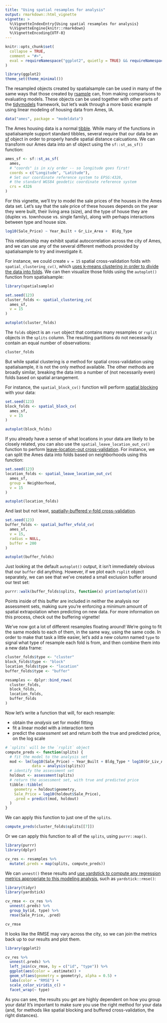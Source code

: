 ```yaml
---
title: "Using spatial resamples for analysis"
output: rmarkdown::html_vignette
vignette: >
  %\VignetteIndexEntry{Using spatial resamples for analysis}
  %\VignetteEngine{knitr::rmarkdown}
  %\VignetteEncoding{UTF-8}
---
```


```r
knitr::opts_chunk$set(
  collapse = TRUE,
  comment = "#>",
  eval = requireNamespace("ggplot2", quietly = TRUE) && requireNamespace("modeldata", quietly = TRUE)
)
```

```r
library(ggplot2)
theme_set(theme_minimal())
```


The resampled objects created by spatialsample can be used in many of the same ways that those created by [rsample](https://rsample.tidymodels.org/) can, from making comparisons to evaluating models. These objects can be used together with other parts of the [tidymodels](https://www.tidymodels.org/) framework, but let's walk through a more basic example using linear modeling of housing data from Ames, IA.

```r
data("ames", package = "modeldata")
```

The Ames housing data is a normal [tibble](https://tibble.tidyverse.org/). While many of the functions in spatialsample support standard tibbles, several require that our data be an [sf](https://r-spatial.github.io/sf/) object in order to properly handle spatial distance calcuations. We can transform our Ames data into an sf object using the `sf::st_as_sf()` function:

```r
ames_sf <- sf::st_as_sf(
  ames,
  # "coords" is in x/y order -- so longitude goes first!
  coords = c("Longitude", "Latitude"),
  # Set our coordinate reference system to EPSG:4326,
  # the standard WGS84 geodetic coordinate reference system
  crs = 4326
)
```

For this vignette, we'll try to model the sale prices of the houses in the Ames data set. Let's say that the sale price of these houses depends on the year they were built, their living area (size), and the type of house they are (duplex vs. townhouse vs. single family), along with perhaps interactions between type and house size. 

```r
log10(Sale_Price) ~ Year_Built + Gr_Liv_Area +  Bldg_Type
```

This relationship may exhibit spatial autocorrelation across the city of Ames, and we can use any of the several different methods provided by spatialsample to try and investigate it. 

For instance, we could create `v = 15` spatial cross-validation folds with `spatial_clustering_cv()`, which [uses k-means clustering in order to divide the data into folds](https://doi.org/10.1109/IGARSS.2012.6352393). We can then visualize those folds using the `autoplot()` function from spatialsample:

```r
library(spatialsample)

set.seed(123)
cluster_folds <- spatial_clustering_cv(
  ames_sf, 
  v = 15
)

autoplot(cluster_folds)
```

The `folds` object is an `rset` object that contains many resamples or `rsplit` objects in the `splits` column. The resulting partitions do not necessarily contain an equal number of observations:

```r
cluster_folds
```

But while spatial clustering is _a_ method for spatial cross-validation using spatialsample, it is not the only method available. The other methods are broadly similar, breaking the data into a number of (not necessarily even) folds based on spatial arrangement. 

For instance, the `spatial_block_cv()` function will perform [spatial blocking](https://doi.org/10.1111/ecog.02881) with your data:

```r
set.seed(123)
block_folds <- spatial_block_cv(
  ames_sf, 
  v = 15
)

autoplot(block_folds)
```

If you already have a sense of what locations in your data are likely to be closely related, you can also use the `spatial_leave_location_out_cv()` function to perform [leave-location-out cross-validation](https://doi.org/10.1016/j.envsoft.2017.12.001). For instance, we can split the Ames data into folds based on neighborhoods using this function:

```r
set.seed(123)
location_folds <- spatial_leave_location_out_cv(
  ames_sf,
  group = Neighborhood,
  v = 15
)

autoplot(location_folds)
```

And last but not least, 
[spatially-buffered v-fold cross-validation](https://doi.org/10.1111/geb.12161).

```r
set.seed(123)
buffer_folds <- spatial_buffer_vfold_cv(
  ames_sf,
  v = 15,
  radius = NULL,
  buffer = 200
)

autoplot(buffer_folds)
```

Just looking at the default `autoplot()` output, it isn't immediately obvious
that our `buffer` did anything. However, if we plot each `rsplit` object separately, we can see that we've created a small exclusion buffer around our test set:

```r
purrr::walk(buffer_folds$splits, function(x) print(autoplot(x)))
```

Points inside of this buffer are included in neither the analysis nor assessment sets, making sure you're enforcing a minimum amount of spatial extrapolation when predicting on new data. For more information on this process, check out the buffering vignette!

We've now got a lot of different resamples floating around! We're going to fit the same models to each of them, in the same way, using the same code. In order to make that task a little easier, let's add a new column named `type` to signal what type of resample each fold is from, and then combine them into a new data frame:

```r
cluster_folds$type <- "cluster"
block_folds$type <- "block"
location_folds$type <- "location"
buffer_folds$type <- "buffer"

resamples <- dplyr::bind_rows(
  cluster_folds,
  block_folds,
  location_folds,
  buffer_folds
)
```

Now let's write a function that will, for each resample:

- obtain the _analysis_ set for model fitting
- fit a linear model with a interaction term
- predict the _assessment_ set and return both the true and predicted price, on the log scale


```r
# `splits` will be the `rsplit` object
compute_preds <- function(splits) {
  # fit the model to the analysis set
  mod <- lm(log10(Sale_Price) ~ Year_Built + Bldg_Type * log10(Gr_Liv_Area), 
            data = analysis(splits))
  # identify the assessment set
  holdout <- assessment(splits)
  # return the assessment set, with true and predicted price
  tibble::tibble(
    geometry = holdout$geometry,
    Sale_Price = log10(holdout$Sale_Price), 
    .pred = predict(mod, holdout)
  )
}
```


We can apply this function to just one of the `splits`.

```r
compute_preds(cluster_folds$splits[[7]]) 
```


Or we can apply this function to all of the `splits`, using `purrr::map()`.

```r
library(purrr)
library(dplyr)

cv_res <- resamples %>%
  mutate(.preds = map(splits, compute_preds))
```

We can `unnest()` these results and [use yardstick to compute any regression metrics appropriate to this modeling analysis](https://yardstick.tidymodels.org/reference/index.html#section-regression-metrics), such as `yardstick::rmse()`:

```r
library(tidyr)
library(yardstick)

cv_rmse <- cv_res %>%
  unnest(.preds) %>%
  group_by(id, type) %>%
  rmse(Sale_Price, .pred)

cv_rmse
```

It looks like the RMSE may vary across the city, so we can join the metrics back up to our results and plot them.

```r
library(ggplot2)

cv_res %>%
  unnest(.preds) %>%
  left_join(cv_rmse, by = c("id", "type")) %>%
  ggplot(aes(color = .estimate)) + 
  geom_sf(aes(geometry = geometry), alpha = 0.5) +
  labs(color = "RMSE") +
  scale_color_viridis_c() + 
  facet_wrap(~ type)
```

As you can see, the results you get are highly dependent on how you group your data! It's important to make sure you use the right method for your data (and, for methods like spatial blocking and buffered cross-validation, the right distances).
